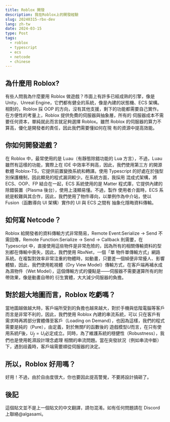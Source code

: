 ```yaml
---
title: Roblox 開發
description: 我在Roblox上的開發經驗
slug: 20240315-rbx-dev
lang: zh-tw
date: 2024-03-15
type: Post
tags:
  - roblox
  - typescript
  - ecs
  - netcode
  - chinese
---
```


## 為什麼用 Roblox?

有些人問我為什麼要用 Roblox 做遊戲？市面上有許多已經成熟的引擎，像是 Unity、Unreal Engine，它們都有健全的系統，像是內建的狀態機、ECS
架構。相對的，Roblox 採 OOP 的方向，沒有其他支援，剩下的功能都需要自己實作。在方便性的考量上，Roblox 提供免費的伺服器與抽象層，所有的
伺服器成本不需要任何資本，單純就此而言就足夠選擇 Roblox。雖然 Roblox 的伺服器的算力不算高，優化是開發者的責任，因此我們需要懂如何在現
有的資源中提高效能。

## 你如何開發遊戲？

在 Roblox 中，最常使用的是 Luau（有靜態除錯功能的 Lua 方言），不過，Luau 雖然有這樣的功能，實際上在 IDE 中效率不夠高，因此，我們使用第三方
的開源軟體 Roblox-TS，它提供前置變換系統和轉譯。使用 Typescript 的好處在於強型別保護機制，因此顯見的程式漏洞較少。在系統方面，我採用
混成式架構，將 ECS、OOP、FP 結合在一起，ECS 系統使用的是 Matter 程式庫，它提供內建的除錯裝置（Plasma 後台），使用上淺顯易懂。不過，製作
使用者介面時，ECS 系統是較難與其合作，因此，我們使用了物件導向，以單例作為中介站，使以 Fusion（函數導向 UI 架構）實作的 UI 與 ECS 之間有
抽象化隱晦資料傳輸。

## 如何寫 Netcode？

Roblox 給開發者的資料傳輸方式非常簡易，Remote Event:Serialize -> Send 不需回傳，Remote Function:Serialize -> Send -> Callback
則需要，在 Typescript 中，直接使用這些物件是非常危險的，因為所有的相關傳輸資料的型別都在傳輸中喪失，因此，我們使用 RbxNet，一個「單
物件單傳輸方式」網路系統。在複製對效率非常注重的物體時，如動畫，只要差一個幀便非常擾人、影響體驗，因此，我們使用乾視體（Dry
View Model）傳輸方式，在客戶端再補水成為濕物件（Wet Model），這個傳輸方式的優點是——伺服器不需要運算所有的附帶效果，像是動畫自帶的
衍生實體，大大減少伺服器的負擔。

## 對於超大地圖而言，Roblox 吃虧嗎？

當地圖越做越大時，客戶端所受到的負擔也越來越大，對於手機與低階電腦等客戶而言是非常不利的，因此，我們使用 Roblox 內建的串流系統，可以
只在客戶有需求時再將部分實體傳至客戶（Loading on Demand），也因為這樣，我們的程式需要是純的（Pure），由定義，對於無關$F$的函數後的
遊戲模型$U$而言，在只有使用系統$F$後，$U_f = U_i$必定成立。同時，為了維護系統的穩健性（Robustness），我們也是使用乾濕設計理念處理
相關的串流問題。當在突發狀況（例如串流中斷）下，遇到歧義時，客戶端需要順從伺服器的決定。

## 所以，Roblox 好用嗎？

好用！不過，由於自由度很大，你也要因此提高警覺，不要將設計搞砸了。

## 後記

這個貼文並不是上一個貼文的中文翻譯，請勿混淆。如有任何問題請在 Discord 上聯絡@algasami。
